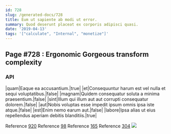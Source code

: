 ```yaml
---
id: 728
slug: /generated-docs/728
title: Eum ut sapiente ab modi ut error.
summary: Quod deserunt placeat ex corporis adipisci quasi.
date: '2019-04-13'
tags: '["calculate", "Internal", "monetize"]'
---
```


## Page #728 : Ergonomic Gorgeous transform complexity
### API

|quam|Eaque ea accusantium.|true|
|et|Consequuntur harum est vel nulla et sequi voluptatibus.|false|
|magnam|Quidem consequatur soluta a minima praesentium.|false|
|sint|Illum qui illum aut aut corrupti consequatur dolorem.|false|
|aut|Nobis voluptas esse impedit ipsum omnis ipsa iste atque.|false|
|est|Enim nemo earum aut.|false|
|labore|Ipsa alias ut eius repellendus aperiam debitis blanditiis.|true|

Reference [920](/920)
Reference [98](/98)
Reference [165](/165)
Reference [304](/304)
![](/assets/cats-5.jpg)


